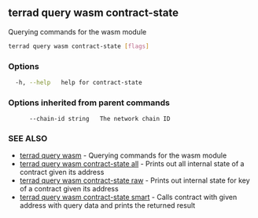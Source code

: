 ## terrad query wasm contract-state

Querying commands for the wasm module

```sh Terrad
terrad query wasm contract-state [flags]
```

### Options

```sh Terrad
  -h, --help   help for contract-state
```

### Options inherited from parent commands

```
      --chain-id string   The network chain ID
```

### SEE ALSO

* [terrad query wasm](terrad_query_wasm.md)	 - Querying commands for the wasm module
* [terrad query wasm contract-state all](terrad_query_wasm_contract-state_all.md)	 - Prints out all internal state of a contract given its address
* [terrad query wasm contract-state raw](terrad_query_wasm_contract-state_raw.md)	 - Prints out internal state for key of a contract given its address
* [terrad query wasm contract-state smart](terrad_query_wasm_contract-state_smart.md)	 - Calls contract with given address with query data and prints the returned result


